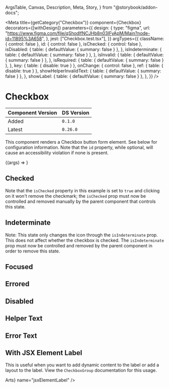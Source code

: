   ArgsTable,
  Canvas,
  Description,
  Meta,
  Story,
} from "@storybook/addon-docs";


<Meta
  title={getCategory("Checkbox")}
  component={Checkbox}
  decorators={[withDesign]}
  parameters={{
    design: {
      type: "figma",
      url: "https://www.figma.com/file/qShodlfNCJHb8n03IFyApM/Main?node-id=11895%3A658",
    },
    jest: ["Checkbox.test.tsx"],
  }}
  argTypes={{
    className: { control: false },
    id: { control: false },
    isChecked: { control: false },
    isDisabled: {
      table: { defaultValue: { summary: false } },
    },
    isIndeterminate: {
      table: { defaultValue: { summary: false } },
    },
    isInvalid: {
      table: { defaultValue: { summary: false } },
    },
    isRequired: {
      table: { defaultValue: { summary: false } },
    },
    key: { table: { disable: true } },
    onChange: { control: false },
    ref: { table: { disable: true } },
    showHelperInvalidText: {
      table: { defaultValue: { summary: false } },
    },
    showLabel: {
      table: { defaultValue: { summary: false } },
    },
  }}
/>

# Checkbox

| Component Version | DS Version |
| ----------------- | ---------- |
| Added             | `0.1.0`    |
| Latest            | `0.26.0`   |

<Description of={Checkbox} />

This component renders a Checkbox button form element. See below for configuration information. Note that the `id` property, while optional, will
cause an accessibility violation if none is present.

<Canvas withToolbar>
  <Story
    name="Checkbox"
    args={{
      className: undefined,
      helperText: "This is the helper text!",
      id: "checkbox_id",
      invalidText: "This is the error text :(",
      isChecked: undefined,
      isDisabled: false,
      isIndeterminate: false,
      isInvalid: false,
      isRequired: false,
      labelText: "Test Label",
      name: "test_name",
      onChange: undefined,
      showHelperInvalidText: true,
      showLabel: true,
      value: "1",
    }}
  >
    {(args) => <Checkbox {...args} />}
  </Story>
</Canvas>

<ArgsTable story="Checkbox" />

## Checked

Note that the `isChecked` property in this example is set to `true` and clicking
on it won't remove the checkmark; the `isChecked` prop must now be controlled
and removed manually by the parent component that controls this state.

<Canvas>
  <DSProvider>
    <Checkbox id="isChecked" labelText="I am checked" isChecked value="1" />
  </DSProvider>
</Canvas>

## Indeterminate

Note: This state only changes the icon through the `isIndeterminate` prop. This
does not affect whether the checkbox is checked. The `isIndeterminate` prop must
now be controlled and removed by the parent component in order to remove this state.

<Canvas>
  <DSProvider>
    <Checkbox
      id="indeterminate"
      labelText="I am indeterminate"
      isIndeterminate
    />
  </DSProvider>
</Canvas>

## Focused

<Canvas>
  <DSProvider>
    <Checkbox labelText="Click or tab to the Checkbox to see its focus state" />
  </DSProvider>
</Canvas>

## Errored

<Canvas>
  <DSProvider>
    <HStack>
      <Checkbox isInvalid labelText="I am in an error state" />
      <Checkbox
        isInvalid
        isChecked
        labelText="I am checked in an error state"
      />
    </HStack>
  </DSProvider>
</Canvas>

## Disabled

<Canvas>
  <DSProvider>
    <HStack>
      <Checkbox isDisabled labelText="I am disabled" />
      <Checkbox isDisabled isChecked labelText="I am checked and disabled" />
    </HStack>
  </DSProvider>
</Canvas>

## Helper Text

<Canvas>
  <DSProvider>
    <Checkbox
      name="testHelperText"
      labelText="I have helper text"
      helperText="I am the helper text for this Checkbox"
    />
  </DSProvider>
</Canvas>

## Error Text

<Canvas>
  <DSProvider>
    <Checkbox
      name="testinvalidText"
      labelText="I have error text"
      invalidText="I am the error text for this Checkbox"
      isInvalid
    />
  </DSProvider>
</Canvas>

## With JSX Element Label

This is useful when you want to add dynamic content to the label or add
a layout to the label. View the `CheckboxGroup` documentation for this
usage.

<Canvas>
  <DSProvider>
    <Checkbox labelText={<span>Arts</span>} name="jsxElementLabel" />
  </DSProvider>
</Canvas>

